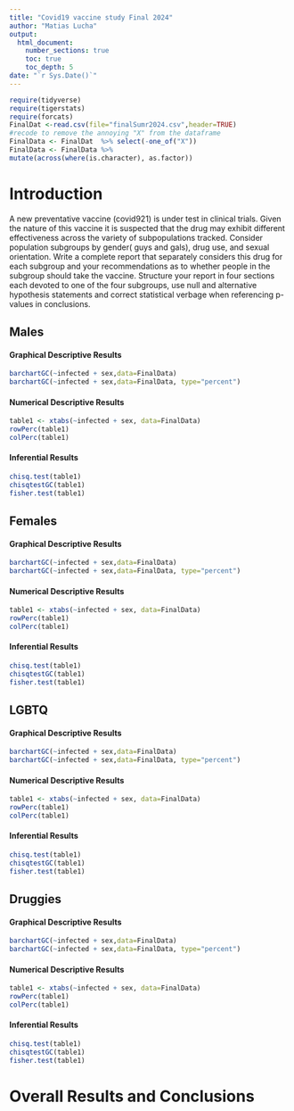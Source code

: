 ```yaml
---
title: "Covid19 vaccine study Final 2024"
author: "Matias Lucha"
output: 
  html_document:
    number_sections: true
    toc: true
    toc_depth: 5
date: "`r Sys.Date()`" 
---
```



```r
require(tidyverse)
require(tigerstats)
require(forcats)
FinalDat <-read.csv(file="finalSumr2024.csv",header=TRUE)
#recode to remove the annoying "X" from the dataframe
FinalData <- FinalDat  %>% select(-one_of("X"))
FinalData <- FinalData %>%
mutate(across(where(is.character), as.factor))
```

# Introduction

A new  preventative vaccine (covid921) is under test in clinical trials. Given the nature of this vaccine it is suspected that the drug may exhibit different effectiveness across the variety of subpopulations tracked. Consider population subgroups by gender( guys and gals), drug use, and sexual orientation. Write a complete report that separately considers this drug for each subgroup and your recommendations as to whether people in the subgroup should take the vaccine. Structure your report in four sections each devoted to one of the four subgroups, use null and alternative hypothesis statements and correct statistical verbage when referencing p-values in conclusions.


## Males

#### Graphical Descriptive Results
```r
barchartGC(~infected + sex,data=FinalData)
barchartGC(~infected + sex,data=FinalData, type="percent")

```

#### Numerical Descriptive Results
```r
table1 <- xtabs(~infected + sex, data=FinalData)
rowPerc(table1)
colPerc(table1)
```

#### Inferential Results
```r
chisq.test(table1)
chisqtestGC(table1)
fisher.test(table1)
```


## Females

#### Graphical Descriptive Results
```r
barchartGC(~infected + sex,data=FinalData)
barchartGC(~infected + sex,data=FinalData, type="percent")

```

#### Numerical Descriptive Results
```r
table1 <- xtabs(~infected + sex, data=FinalData)
rowPerc(table1)
colPerc(table1)
```

#### Inferential Results
```r
chisq.test(table1)
chisqtestGC(table1)
fisher.test(table1)
```


## LGBTQ

#### Graphical Descriptive Results
```r
barchartGC(~infected + sex,data=FinalData)
barchartGC(~infected + sex,data=FinalData, type="percent")

```

#### Numerical Descriptive Results
```r
table1 <- xtabs(~infected + sex, data=FinalData)
rowPerc(table1)
colPerc(table1)
```

#### Inferential Results
```r
chisq.test(table1)
chisqtestGC(table1)
fisher.test(table1)
```



## Druggies

#### Graphical Descriptive Results
```r
barchartGC(~infected + sex,data=FinalData)
barchartGC(~infected + sex,data=FinalData, type="percent")

```

#### Numerical Descriptive Results
```r
table1 <- xtabs(~infected + sex, data=FinalData)
rowPerc(table1)
colPerc(table1)
```

#### Inferential Results
```r
chisq.test(table1)
chisqtestGC(table1)
fisher.test(table1)
```


# Overall Results and Conclusions